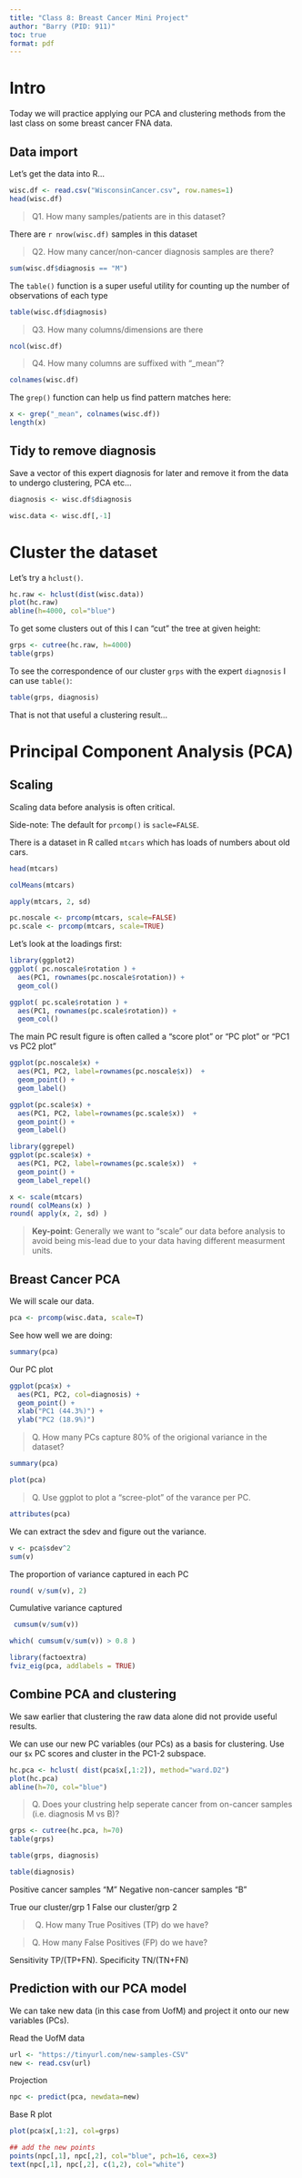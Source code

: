 ```yaml
---
title: "Class 8: Breast Cancer Mini Project"
author: "Barry (PID: 911)"
toc: true
format: pdf
---
```


# Intro
Today we will practice applying our PCA and clustering methods from the last class on some breast cancer FNA data.

## Data import
Let's get the data into R...

```r
wisc.df <- read.csv("WisconsinCancer.csv", row.names=1)
head(wisc.df)
```

> Q1. How many samples/patients are in this dataset?

There are `r nrow(wisc.df)` samples in this dataset

> Q2. How many cancer/non-cancer diagnosis samples are there?

```r
sum(wisc.df$diagnosis == "M")
```

The `table()` function is a super useful utility for counting up the number of observations of each type

```r
table(wisc.df$diagnosis)
```

> Q3. How many columns/dimensions are there

```r
ncol(wisc.df)
```
> Q4. How many columns are suffixed with "_mean"?

```r
colnames(wisc.df)
```

The `grep()` function can help us find pattern matches here:

```r
x <- grep("_mean", colnames(wisc.df))
length(x)
```

## Tidy to remove diagnosis

Save a vector of this expert diagnosis for later and remove it from the data to undergo clustering, PCA etc...

```r
diagnosis <- wisc.df$diagnosis
```

```r
wisc.data <- wisc.df[,-1]
```


# Cluster the dataset

Let's try a `hclust()`. 

```r
hc.raw <- hclust(dist(wisc.data))
plot(hc.raw)
abline(h=4000, col="blue")
```

To get some clusters out of this I can "cut" the tree at given height:

```r
grps <- cutree(hc.raw, h=4000)
table(grps)
```

To see the correspondence of our cluster `grps` with the expert `diagnosis` I can use `table()`:

```r
table(grps, diagnosis)
```

That is not that useful a clustering result...

# Principal Component Analysis (PCA)

## Scaling 
Scaling data before analysis is often critical.

Side-note: The default for `prcomp()` is `sacle=FALSE`.

There is a dataset in R called `mtcars` which has loads of numbers about old cars.


```r
head(mtcars)
```

```r
colMeans(mtcars)
```

```r
apply(mtcars, 2, sd)
```

```r
pc.noscale <- prcomp(mtcars, scale=FALSE)
pc.scale <- prcomp(mtcars, scale=TRUE)
```

Let's look at the loadings first:

```r
library(ggplot2)
ggplot( pc.noscale$rotation ) +
  aes(PC1, rownames(pc.noscale$rotation)) +
  geom_col()
```

```r
ggplot( pc.scale$rotation ) +
  aes(PC1, rownames(pc.scale$rotation)) +
  geom_col()
```

The main PC result figure is often called a "score plot" or "PC plot" or "PC1 vs PC2 plot"


```r
ggplot(pc.noscale$x) +
  aes(PC1, PC2, label=rownames(pc.noscale$x))  +
  geom_point() +
  geom_label()
```

```r
ggplot(pc.scale$x) +
  aes(PC1, PC2, label=rownames(pc.scale$x))  +
  geom_point() +
  geom_label()

```

```r
library(ggrepel)
ggplot(pc.scale$x) +
  aes(PC1, PC2, label=rownames(pc.scale$x))  +
  geom_point() +
  geom_label_repel()
```


```r
x <- scale(mtcars)
round( colMeans(x) )
round( apply(x, 2, sd) )
```

> **Key-point**: Generally we want to "scale" our data before analysis to avoid being mis-lead due to your data having different measurment units.

## Breast Cancer PCA

We will scale our data.
```r
pca <- prcomp(wisc.data, scale=T)
```

See how well we are doing:
```r
summary(pca)
```

Our PC plot

```r
ggplot(pca$x) +
  aes(PC1, PC2, col=diagnosis) +
  geom_point() +
  xlab("PC1 (44.3%)") +
  ylab("PC2 (18.9%)")
```

> Q. How many PCs capture 80% of the origional variance in the dataset?

```r
summary(pca)
```

```r
plot(pca)
```

> Q. Use ggplot to plot a "scree-plot" of the varance per PC.

```r
attributes(pca)
```
We can extract the sdev and figure out the variance.

```r
v <- pca$sdev^2
sum(v)
```
The proportion of variance captured in each PC
```r
round( v/sum(v), 2)
```

Cumulative variance captured

```r
 cumsum(v/sum(v))
```

```r
which( cumsum(v/sum(v)) > 0.8 )
```


```r
library(factoextra)
fviz_eig(pca, addlabels = TRUE)

```

## Combine PCA and clustering

We saw earlier that clustering the raw data alone did not provide useful results.

We can use our new PC variables (our PCs) as a basis for clustering. Use our `$x` PC scores and cluster in the PC1-2 subspace.

```r
hc.pca <- hclust( dist(pca$x[,1:2]), method="ward.D2")
plot(hc.pca)
abline(h=70, col="blue")
```


> Q. Does your clustring help seperate cancer from on-cancer samples (i.e. diagnosis M vs B)?


```r
grps <- cutree(hc.pca, h=70)
table(grps)
```

```r
table(grps, diagnosis)
```
```r
table(diagnosis)
```

Positive cancer samples "M"
Negative non-cancer samples "B"

True our cluster/grp 1
False our cluster/grp 2

> Q.  How many True Positives (TP) do we have?

> Q. How many False Positives (FP) do we have?

Sensitivity TP/(TP+FN).
Specificity TN/(TN+FN)

## Prediction with our PCA model

We can take new data (in this case from UofM) and project it onto our new variables (PCs).

Read the UofM data
```r
url <- "https://tinyurl.com/new-samples-CSV"
new <- read.csv(url)
```

Projection
```r
npc <- predict(pca, newdata=new)
```

Base R plot
```r
plot(pca$x[,1:2], col=grps)

## add the new points
points(npc[,1], npc[,2], col="blue", pch=16, cex=3)
text(npc[,1], npc[,2], c(1,2), col="white")
```




